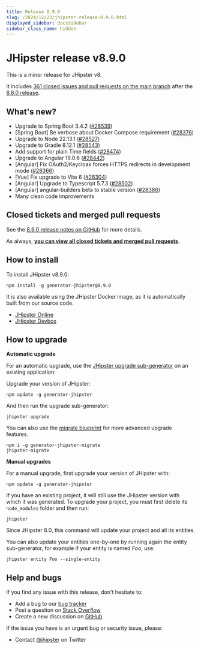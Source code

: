 ```yaml
---
title: Release 8.9.0
slug: /2024/12/23/jhipster-release-8.9.0.html
displayed_sidebar: docsSidebar
sidebar_class_name: hidden
---
```


# JHipster release v8.9.0

This is a minor release for JHipster v8.

It includes [361 closed issues and pull requests on the main branch](https://github.com/jhipster/generator-jhipster/issues?q=is:closed+milestone:8.9.0) after the [8.8.0 release](/2024/12/23/jhipster-release-8.8.0.html).

## What's new?

* Upgrade to Spring Boot 3.4.2 ([#28539](https://github.com/jhipster/generator-jhipster/pull/28539))
* [Spring Boot] Be verbose about Docker Compose requirement ([#28376](https://github.com/jhipster/generator-jhipster/pull/28376))
* Upgrade to Node 22.13.1 ([#28527](https://github.com/jhipster/generator-jhipster/pull/28527))
* Upgrade to Gradle 8.12.1 ([#28543](https://github.com/jhipster/generator-jhipster/pull/28543))
* Add support for plain Time fields ([#28474](https://github.com/jhipster/generator-jhipster/pull/28474))
* Upgrade to Angular 19.0.6 ([#28442](https://github.com/jhipster/generator-jhipster/pull/28442))
* [Angular] Fix OAuth2/Keycloak forces HTTPS redirects in development mode ([#28366](https://github.com/jhipster/generator-jhipster/pull/28366))
* [Vue] Fix upgrade to Vite 6 ([#28304](https://github.com/jhipster/generator-jhipster/pull/28304))
* [Angular] Upgrade to Typescript 5.7.3 ([#28502](https://github.com/jhipster/generator-jhipster/pull/28502))
* [Angular] angular-builders beta to stable version ([#28386](https://github.com/jhipster/generator-jhipster/pull/28386))
* Many clean code improvements

## Closed tickets and merged pull requests

See the [8.9.0 release notes on GitHub](https://github.com/jhipster/generator-jhipster/releases/tag/v8.9.0) for more details.

As always, **[you can view all closed tickets and merged pull requests](https://github.com/jhipster/generator-jhipster/issues?q=is:closed+milestone:8.9.0)**.

## How to install

To install JHipster v8.9.0:

```
npm install -g generator-jhipster@8.9.0
```

It is also available using the JHipster Docker image, as it is automatically built from our source code.

- [JHipster Online](https://start.jhipster.tech)
- [JHipster Devbox](https://github.com/jhipster/jhipster-devbox)

## How to upgrade

**Automatic upgrade**

For an automatic upgrade, use the [JHipster upgrade sub-generator](/upgrading-an-application/) on an existing application:

Upgrade your version of JHipster:

```
npm update -g generator-jhipster
```

And then run the upgrade sub-generator:

```
jhipster upgrade
```

You can also use the [migrate blueprint](https://github.com/jhipster/generator-jhipster-migrate) for more advanced upgrade features.

```
npm i -g generator-jhipster-migrate
jhipster-migrate
```

**Manual upgrades**

For a manual upgrade, first upgrade your version of JHipster with:

```
npm update -g generator-jhipster
```

If you have an existing project, it will still use the JHipster version with which it was generated.
To upgrade your project, you must first delete its `node_modules` folder and then run:

```
jhipster
```

Since JHipster 8.0, this command will update your project and all its entities.

You can also update your entities one-by-one by running again the entity sub-generator, for example if your entity is named _Foo_, use:

```
jhipster entity Foo --single-entity
```

## Help and bugs

If you find any issue with this release, don't hesitate to:

- Add a bug to our [bug tracker](https://github.com/jhipster/generator-jhipster/issues?state=open)
- Post a question on [Stack Overflow](http://stackoverflow.com/tags/jhipster/info)
- Create a new discussion on [GitHub](https://github.com/jhipster/generator-jhipster/discussions)

If the issue you have is an urgent bug or security issue, please:

- Contact [@jhipster](https://twitter.com/jhipster) on Twitter
